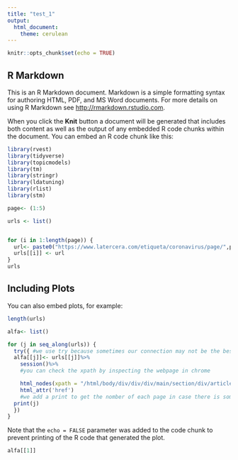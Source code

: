 ```yaml
---
title: "test_1"
output: 
  html_document:
    theme: cerulean
---
```


```r
knitr::opts_chunk$set(echo = TRUE)
```

## R Markdown

This is an R Markdown document. Markdown is a simple formatting syntax for authoring HTML, PDF, and MS Word documents. For more details on using R Markdown see <http://rmarkdown.rstudio.com>.

When you click the **Knit** button a document will be generated that includes both content as well as the output of any embedded R code chunks within the document. You can embed an R code chunk like this:

```r
library(rvest)
library(tidyverse)
library(topicmodels)
library(tm)
library(stringr)
library(ldatuning)
library(rlist)
library(stm)

page<- (1:5)

urls <- list()


for (i in 1:length(page)) { 
  url<- paste0("https://www.latercera.com/etiqueta/coronavirus/page/",page[i])
  urls[[i]] <- url
}
urls

```

## Including Plots

You can also embed plots, for example:

```r
length(urls)

alfa<- list()

for (j in seq_along(urls)) {
  try({ #we use try because sometimes our connection may not be the best, so we want the code to skips some links when thats the case
  alfa[[j]]<- urls[[j]]%>%
    session()%>%
    #you can check the xpath by inspecting the webpage in chrome

    html_nodes(xpath = "/html/body/div/div/div/main/section/div/article/div/div/h3/a")%>%
    html_attr('href')
    #we add a print to get the nomber of each page in case there is some error (404 error) or problem with our connection
  print(j)
  })
}

```

Note that the `echo = FALSE` parameter was added to the code chunk to prevent printing of the R code that generated the plot.


```r
alfa[[1]]
```